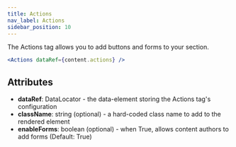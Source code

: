 ```yaml
---
title: Actions
nav_label: Actions
sidebar_position: 10
---
```


The Actions tag allows you to add buttons and forms to your section.

```jsx
<Actions dataRef={content.actions} />
```

## Attributes

* **dataRef**: DataLocator - the data-element storing the Actions tag's configuration
* **className**: string (optional) - a hard-coded class name to add to the rendered element
* **enableForms**: boolean (optional) - when True, allows content authors to add forms (Default: True)
